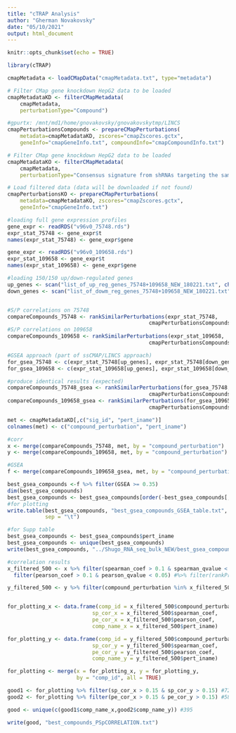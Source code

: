 ```yaml
---
title: "cTRAP Analysis"
author: "Gherman Novakovsky"
date: "05/10/2021"
output: html_document
---
```


```r
knitr::opts_chunk$set(echo = TRUE)
```
```r

library(cTRAP)

cmapMetadata <- loadCMapData("cmapMetadata.txt", type="metadata")
```

```r
# Filter CMap gene knockdown HepG2 data to be loaded
cmapMetadataKD <- filterCMapMetadata(
    cmapMetadata, 
    perturbationType="Compound")

#gpurtx: /mnt/md1/home/gnovakovsky/gnovakovskytmp/LINCS
cmapPerturbationsCompounds <- prepareCMapPerturbations(
    metadata=cmapMetadataKD, zscores="cmapZscores.gctx",
    geneInfo="cmapGeneInfo.txt", compoundInfo="cmapCompoundInfo.txt")

# Filter CMap gene knockdown HepG2 data to be loaded
cmapMetadataKO <- filterCMapMetadata(
    cmapMetadata, 
    perturbationType="Consensus signature from shRNAs targeting the same gene")

# Load filtered data (data will be downloaded if not found)
cmapPerturbationsKO <- prepareCMapPerturbations(
    metadata=cmapMetadataKO, zscores="cmapZscores.gctx",
    geneInfo="cmapGeneInfo.txt")
```

```r
#loading full gene expression profiles
gene_expr <- readRDS("v96v0_75748.rds")
expr_stat_75748 <- gene_expr$t
names(expr_stat_75748) <- gene_expr$gene

gene_expr <- readRDS("v96v0_109658.rds")
expr_stat_109658 <- gene_expr$t
names(expr_stat_109658) <- gene_expr$gene

#loading 150/150 up/down-regulated genes
up_genes <- scan("list_of_up_reg_genes_75748+109658_NEW_180221.txt", character(), quote = "")
down_genes <- scan("list_of_dowm_reg_genes_75748+109658_NEW_180221.txt", character(), quote = "")


#S/P correlations on 75748
compareCompounds_75748 <- rankSimilarPerturbations(expr_stat_75748, 
                                             cmapPerturbationsCompounds, method = c("spearman", "pearson"))
#S/P correlations on 109658
compareCompounds_109658 <- rankSimilarPerturbations(expr_stat_109658, 
                                             cmapPerturbationsCompounds, method = c("spearman", "pearson"))

#GSEA approach (part of ssCMAP/LINCS approach)
for_gsea_75748 <- c(expr_stat_75748[up_genes], expr_stat_75748[down_genes])
for_gsea_109658 <- c(expr_stat_109658[up_genes], expr_stat_109658[down_genes])

#produce identical results (expected)
compareCompounds_75748_gsea <- rankSimilarPerturbations(for_gsea_75748, 
                                             cmapPerturbationsCompounds, method = c("gsea"))
compareCompounds_109658_gsea <- rankSimilarPerturbations(for_gsea_109658, 
                                             cmapPerturbationsCompounds, method = c("gsea"))
```

```r
met <- cmapMetadataKD[,c("sig_id", "pert_iname")]
colnames(met) <- c("compound_perturbation", "pert_iname")

#corr
x <- merge(compareCompounds_75748, met, by = "compound_perturbation")
y <- merge(compareCompounds_109658, met, by = "compound_perturbation")

#GSEA
f <- merge(compareCompounds_109658_gsea, met, by = "compound_perturbation")

best_gsea_compounds <-f %>% filter(GSEA >= 0.35)
dim(best_gsea_compounds)
best_gsea_compounds <- best_gsea_compounds[order(-best_gsea_compounds[,2]), ]
#for plotting
write.table(best_gsea_compounds, "best_gsea_compounds_GSEA_table.txt", 
            sep = "\t")

#for Supp table
best_gsea_compounds <- best_gsea_compounds$pert_iname
best_gsea_compounds <- unique(best_gsea_compounds)
write(best_gsea_compounds, "../Shugo_RNA_seq_bulk_NEW/best_gsea_compounds_GSEA.txt")
```

```r
#correlation results
x_filtered_500 <- x %>% filter(spearman_coef > 0.1 & spearman_qvalue < 0.05) %>%
  filter(pearson_coef > 0.1 & pearson_qvalue < 0.05) #%>% filter(rankProduct_rank <= 1000)

y_filtered_500 <- y %>% filter(compound_perturbation %in% x_filtered_500$compound_perturbation)


for_plotting_x <- data.frame(comp_id = x_filtered_500$compound_perturbation,
                           sp_cor_x = x_filtered_500$spearman_coef,
                           pe_cor_x = x_filtered_500$pearson_coef,
                           comp_name_x = x_filtered_500$pert_iname)

for_plotting_y <- data.frame(comp_id = y_filtered_500$compound_perturbation,
                           sp_cor_y = y_filtered_500$spearman_coef,
                           pe_cor_y = y_filtered_500$pearson_coef,
                           comp_name_y = y_filtered_500$pert_iname)

for_plotting <- merge(x = for_plotting_x, y = for_plotting_y, 
                      by = "comp_id", all = TRUE)

good1 <- for_plotting %>% filter(sp_cor_x > 0.15 & sp_cor_y > 0.15) #727
good2 <- for_plotting %>% filter(pe_cor_x > 0.15 & pe_cor_y > 0.15) #584

good <- unique(c(good1$comp_name_x,good2$comp_name_y)) #395

write(good, "best_compounds_PSpCORRELATION.txt")
```

